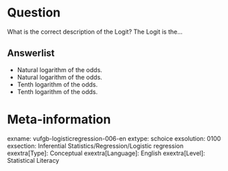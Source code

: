 Question
========
What is the correct description of the Logit? The Logit is the...

Answerlist
----------
* Natural logarithm of the odds.
* Natural logarithm of the odds.
* Tenth logarithm of the odds.
* Tenth logarithm of the odds.

Meta-information
================
exname: vufgb-logisticregression-006-en
extype: schoice
exsolution: 0100
exsection: Inferential Statistics/Regression/Logistic regression
exextra[Type]: Conceptual
exextra[Language]: English
exextra[Level]: Statistical Literacy
